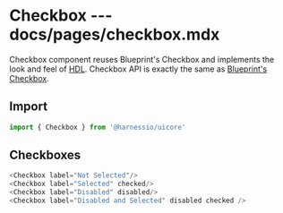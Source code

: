 # Checkbox --- docs/pages/checkbox.mdx

Checkbox component reuses Blueprint's Checkbox and implements the look and feel of [HDL](https://projects.invisionapp.com/d/?origin=v7#/projects/prototypes/17628604).
Checkbox API is exactly the same as [Blueprint's Checkbox](https://blueprintjs.com/docs/#core/components/checkbox).

## Import

```js
import { Checkbox } from '@harnessio/uicore'
```

## Checkboxes

```js live=true
<Checkbox label="Not Selected"/>
<Checkbox label="Selected" checked/>
<Checkbox label="Disabled" disabled/>
<Checkbox label="Disabled and Selected" disabled checked />
```
